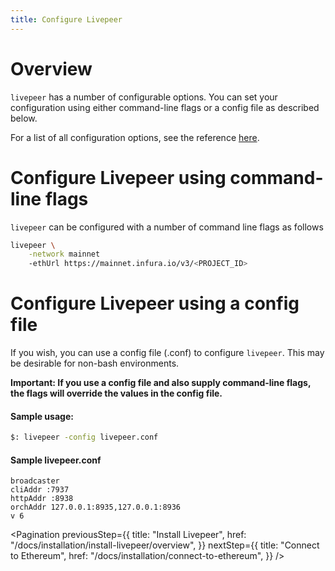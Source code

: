 ```yaml
---
title: Configure Livepeer
---
```


# Overview

`livepeer` has a number of configurable options. You can set your configuration
using either command-line flags or a config file as described below.

For a list of all configuration options, see the reference
[here](/docs/video-miners/reference/configuration).

# Configure Livepeer using command-line flags

`livepeer` can be configured with a number of command line flags as follows

```bash
livepeer \
    -network mainnet
    -ethUrl https://mainnet.infura.io/v3/<PROJECT_ID>
```

# Configure Livepeer using a config file

If you wish, you can use a config file (.conf) to configure `livepeer`. This may
be desirable for non-bash environments.

**Important: If you use a config file and also supply command-line flags, the
flags will override the values in the config file.**

#### Sample usage:

```bash
$: livepeer -config livepeer.conf
```

#### Sample livepeer.conf

```
broadcaster
cliAddr :7937
httpAddr :8938
orchAddr 127.0.0.1:8935,127.0.0.1:8936
v 6
```

<Pagination
  previousStep={{
    title: "Install Livepeer",
    href: "/docs/installation/install-livepeer/overview",
  }}
  nextStep={{
    title: "Connect to Ethereum",
    href: "/docs/installation/connect-to-ethereum",
  }}
/>
